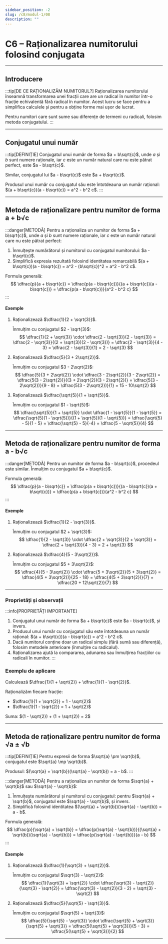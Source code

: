 ```yaml
---
sidebar_position: -2
slug: /c8/modul-1/08
description: ""
---
```


# C6 – Raționalizarea numitorului folosind conjugata

---

## Introducere

:::tip[DE CE RAȚIONALIZĂM NUMITORUL?]
Raționalizarea numitorului înseamnă transformarea unei fracții care are un radical în numitor într-o fracție echivalentă fără radical în numitor. Acest lucru se face pentru a simplifica calculele și pentru a obține forme mai ușor de lucrat.

Pentru numitori care sunt sume sau diferențe de termeni cu radicali, folosim metoda conjugatului.
:::

---

## Conjugatul unui număr

:::tip[DEFINIȚIE]
Conjugatul unui număr de forma $a + b\sqrt{c}$, unde $a$ și $b$ sunt numere raționale, iar $c$ este un număr natural care nu este pătrat perfect, este $a - b\sqrt{c}$.

Similar, conjugatul lui $a - b\sqrt{c}$ este $a + b\sqrt{c}$.

Produsul unui număr cu conjugatul său este întotdeauna un număr rațional: $(a + b\sqrt{c})(a - b\sqrt{c}) = a^2 - b^2 c$.
:::

---

## Metoda de raționalizare pentru numitor de forma a + b√c

:::danger[METODĂ]
Pentru a raționaliza un numitor de forma $a + b\sqrt{c}$, unde $a$ și $b$ sunt numere raționale, iar $c$ este un număr natural care nu este pătrat perfect:

1. Înmulțește numărătorul și numitorul cu conjugatul numitorului: $a - b\sqrt{c}$.
2. Simplifică expresia rezultată folosind identitatea remarcabilă $(a + b\sqrt{c})(a - b\sqrt{c}) = a^2 - (b\sqrt{c})^2 = a^2 - b^2 c$.

Formula generală:
$$
\dfrac{p}{a + b\sqrt{c}} = \dfrac{p(a - b\sqrt{c})}{(a + b\sqrt{c})(a - b\sqrt{c})} = \dfrac{p(a - b\sqrt{c})}{a^2 - b^2 c}
$$
:::

#### Exemple

1. Raționalizează $\dfrac{1}{2 + \sqrt{3}}$.

   Înmulțim cu conjugatul $2 - \sqrt{3}$:
   $$
   \dfrac{1}{2 + \sqrt{3}} \cdot \dfrac{2 - \sqrt{3}}{2 - \sqrt{3}} = \dfrac{2 - \sqrt{3}}{(2 + \sqrt{3})(2 - \sqrt{3})} = \dfrac{2 - \sqrt{3}}{4 - 3} = \dfrac{2 - \sqrt{3}}{1} = 2 - \sqrt{3}
   $$

2. Raționalizează $\dfrac{5}{3 + 2\sqrt{2}}$.

   Înmulțim cu conjugatul $3 - 2\sqrt{2}$:
   $$
   \dfrac{5}{3 + 2\sqrt{2}} \cdot \dfrac{3 - 2\sqrt{2}}{3 - 2\sqrt{2}} = \dfrac{5(3 - 2\sqrt{2})}{(3 + 2\sqrt{2})(3 - 2\sqrt{2})} = \dfrac{5(3 - 2\sqrt{2})}{9 - 8} = \dfrac{5(3 - 2\sqrt{2})}{1} = 15 - 10\sqrt{2}
   $$

3. Raționalizează $\dfrac{\sqrt{5}}{1 + \sqrt{5}}$.

   Înmulțim cu conjugatul $1 - \sqrt{5}$:
   $$
   \dfrac{\sqrt{5}}{1 + \sqrt{5}} \cdot \dfrac{1 - \sqrt{5}}{1 - \sqrt{5}} = \dfrac{\sqrt{5}(1 - \sqrt{5})}{(1 + \sqrt{5})(1 - \sqrt{5})} = \dfrac{\sqrt{5} - 5}{1 - 5} = \dfrac{\sqrt{5} - 5}{-4} = \dfrac{5 - \sqrt{5}}{4}
   $$

---

## Metoda de raționalizare pentru numitor de forma a - b√c

:::danger[METODĂ]
Pentru un numitor de forma $a - b\sqrt{c}$, procedeul este similar. Înmulțim cu conjugatul $a + b\sqrt{c}$.

Formula generală:
$$
\dfrac{p}{a - b\sqrt{c}} = \dfrac{p(a + b\sqrt{c})}{(a - b\sqrt{c})(a + b\sqrt{c})} = \dfrac{p(a + b\sqrt{c})}{a^2 - b^2 c}
$$
:::

#### Exemple

1. Raționalizează $\dfrac{1}{2 - \sqrt{3}}$.

   Înmulțim cu conjugatul $2 + \sqrt{3}$:
   $$
   \dfrac{1}{2 - \sqrt{3}} \cdot \dfrac{2 + \sqrt{3}}{2 + \sqrt{3}} = \dfrac{2 + \sqrt{3}}{4 - 3} = 2 + \sqrt{3}
   $$

2. Raționalizează $\dfrac{4}{5 - 3\sqrt{2}}$.

   Înmulțim cu conjugatul $5 + 3\sqrt{2}$:
   $$
   \dfrac{4}{5 - 3\sqrt{2}} \cdot \dfrac{5 + 3\sqrt{2}}{5 + 3\sqrt{2}} = \dfrac{4(5 + 3\sqrt{2})}{25 - 18} = \dfrac{4(5 + 3\sqrt{2})}{7} = \dfrac{20 + 12\sqrt{2}}{7}
   $$

---

### Proprietăți și observații

:::info[PROPRIETĂȚI IMPORTANTE]
1. Conjugatul unui număr de forma $a + b\sqrt{c}$ este $a - b\sqrt{c}$, și invers.
2. Produsul unui număr cu conjugatul său este întotdeauna un număr rațional: $(a + b\sqrt{c})(a - b\sqrt{c}) = a^2 - b^2 c$.
3. Dacă numitorul conține doar un radical simplu (fără sumă sau diferență), folosim metodele anterioare (înmulțire cu radicalul).
4. Raționalizarea ajută la compararea, adunarea sau înmulțirea fracțiilor cu radicali în numitor.
:::

### Exemplu de aplicare

Calculează $\dfrac{1}{1 + \sqrt{2}} + \dfrac{1}{1 - \sqrt{2}}$.

Raționalizăm fiecare fracție:
- $\dfrac{1}{1 + \sqrt{2}} = 1 - \sqrt{2}$
- $\dfrac{1}{1 - \sqrt{2}} = 1 + \sqrt{2}$

Suma: $(1 - \sqrt{2}) + (1 + \sqrt{2}) = 2$

---

## Metoda de raționalizare pentru numitor de forma √a ± √b

:::tip[DEFINIȚIE]
Pentru expresii de forma $\sqrt{a} \pm \sqrt{b}$, conjugatul este $\sqrt{a} \mp \sqrt{b}$.

Produsul: $(\sqrt{a} + \sqrt{b})(\sqrt{a} - \sqrt{b}) = a - b$.
:::

:::danger[METODĂ]
Pentru a raționaliza un numitor de forma $\sqrt{a} + \sqrt{b}$ sau $\sqrt{a} - \sqrt{b}$:

1. Înmulțește numărătorul și numitorul cu conjugatul: pentru $\sqrt{a} + \sqrt{b}$, conjugatul este $\sqrt{a} - \sqrt{b}$, și invers.
2. Simplifică folosind identitatea $(\sqrt{a} + \sqrt{b})(\sqrt{a} - \sqrt{b}) = a - b$.

Formula generală:
$$
\dfrac{p}{\sqrt{a} + \sqrt{b}} = \dfrac{p(\sqrt{a} - \sqrt{b})}{(\sqrt{a} + \sqrt{b})(\sqrt{a} - \sqrt{b})} = \dfrac{p(\sqrt{a} - \sqrt{b})}{a - b}
$$
:::

#### Exemple

1. Raționalizează $\dfrac{1}{\sqrt{3} + \sqrt{2}}$.

   Înmulțim cu conjugatul $\sqrt{3} - \sqrt{2}$:
   $$
   \dfrac{1}{\sqrt{3} + \sqrt{2}} \cdot \dfrac{\sqrt{3} - \sqrt{2}}{\sqrt{3} - \sqrt{2}} = \dfrac{\sqrt{3} - \sqrt{2}}{3 - 2} = \sqrt{3} - \sqrt{2}
   $$

2. Raționalizează $\dfrac{5}{\sqrt{5} - \sqrt{3}}$.

   Înmulțim cu conjugatul $\sqrt{5} + \sqrt{3}$:
   $$
   \dfrac{5}{\sqrt{5} - \sqrt{3}} \cdot \dfrac{\sqrt{5} + \sqrt{3}}{\sqrt{5} + \sqrt{3}} = \dfrac{5(\sqrt{5} + \sqrt{3})}{5 - 3} = \dfrac{5(\sqrt{5} + \sqrt{3})}{2}
   $$

---